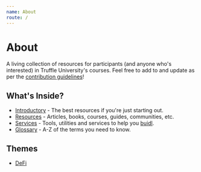 ```yaml
---
name: About
route: /
---
```


# About

A living collection of resources for participants (and anyone who's interested) in Truffle University's courses. Feel free to add to and update as per the [contribution guidelines](contributing)!

## What's Inside?

- [Introductory](/introductory) - The best resources if you're just starting out.
- [Resources](/resources) - Articles, books, courses, guides, communities, etc.
- [Services](/services) - Tools, utilities and services to help you [buidl](https://medium.com/ethex-market/how-2018-became-the-year-of-buidl-88a763ed0b2a).
- [Glossary](/glossary) - A-Z of the terms you need to know.

## Themes

- [DeFi](/defi)
